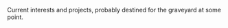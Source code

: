 
Current interests and projects, probably destined for the graveyard at some point.

<ShowcaseContainer>
  <Showcase
    title="PUnity"
    link="https://github.com/BarelyFunctionalCode/Punity"
    content="A Python game-engine-esque framework using Tkinter as a graphics backend, written to follow the same workflow styles as Unity."
  />
  <Showcase
    title="Legions Uncapped"
    link="https://github.com/BarelyFunctionalCode/legions-uncapped"
    content='My attempt at recreating the mechanics of "Legions: Overdrive" (Previously "Legions: Fallen Empire"), an FPS-Z game in the Tribes family. Written in Unity.'
  />
  <Showcase
    title="Animation Transmog"
    link="https://github.com/BarelyFunctionalCode/animation-transmog"
    content="An OSRS Runelite plugin that allows you to change the animations of your character to any other animation in the game. This is done by replacing the animation ID in the client with the one you want."
  />
</ShowcaseContainer>